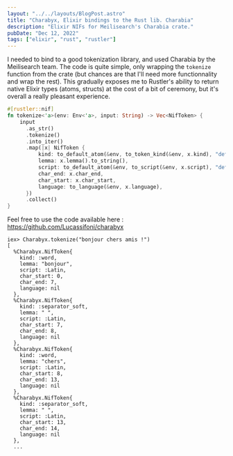 ```yaml
---
layout: "../../layouts/BlogPost.astro"
title: "Charabyx, Elixir bindings to the Rust lib. Charabia"
description: "Elixir NIFs for Meilisearch's Charabia crate."
pubDate: "Dec 12, 2022"
tags: ["elixir", "rust", "rustler"]
---
```


I needed to bind to a good tokenization library, and used Charabia by the Meilisearch team. 
The code is quite simple, only wrapping the `tokenize` function from the crate (but chances are that I'll need more functionnality and wrap the rest).
This gradually exposes me to Rustler's ability to return native Elixir types (atoms, structs) at the cost of a bit of ceremony, but it's overall a really pleasant experience.

```rs
#[rustler::nif]
fn tokenize<'a>(env: Env<'a>, input: String) -> Vec<NifToken> {
    input
      .as_str()
      .tokenize()
      .into_iter()
      .map(|x| NifToken {
          kind: to_default_atom(&env, to_token_kind(&env, x.kind), "default_kind"),
          lemma: x.lemma().to_string(),
          script: to_default_atom(&env, to_script(&env, x.script), "default_script"),
          char_end: x.char_end,
          char_start: x.char_start,
          language: to_language(&env, x.language),
      })
      .collect()
}
```

Feel free to use the code available here : https://github.com/Lucassifoni/charabyx


```
iex> Charabyx.tokenize("bonjour chers amis !")
[
  %Charabyx.NifToken{
    kind: :word,
    lemma: "bonjour",
    script: :Latin,
    char_start: 0,
    char_end: 7,
    language: nil
  },
  %Charabyx.NifToken{
    kind: :separator_soft,
    lemma: " ",
    script: :Latin,
    char_start: 7,
    char_end: 8,
    language: nil
  },
  %Charabyx.NifToken{
    kind: :word,
    lemma: "chers",
    script: :Latin,
    char_start: 8,
    char_end: 13,
    language: nil
  },
  %Charabyx.NifToken{
    kind: :separator_soft,
    lemma: " ",
    script: :Latin,
    char_start: 13,
    char_end: 14,
    language: nil
  },
  ...
```


